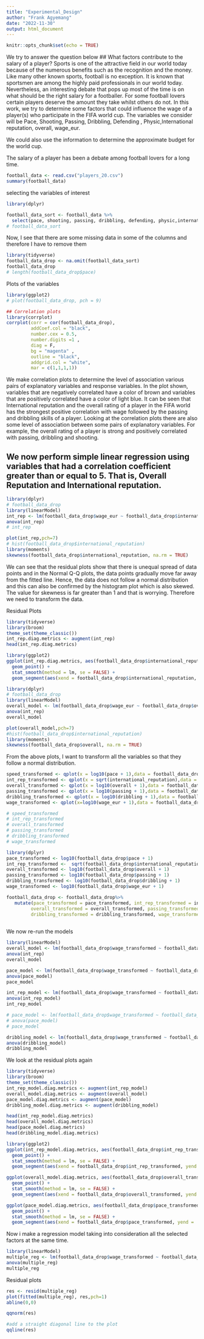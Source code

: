 ```yaml
---
title: "Experimental_Design"
author: "Frank Agyemang"
date: "2022-11-30"
output: html_document
---
```


```r
knitr::opts_chunk$set(echo = TRUE)
```

We try to answer the question below
## What factors contribute to the salary of a player?
Sports is one of the attractive field in our world today because of the numerous benefits such as the recognition and the money. Like many other known sports, football is no exception. It is known that sportsmen are among the highly paid professionals in our world today. Nevertheless, an interesting debate that pops up most of the time is on what should be the right salary for a footballer. For some football lovers certain players deserve the amount they take whilst others do not. In this work, we try to determine some factors that could influence the wage of a player(s) who participate in the FIFA world cup. The variables we consider will be Pace, Shooting, Passing, Dribbling, Defending , Physic,International reputation, overall, wage_eur.

We could also use the information to determine the approximate budget for the world cup.

The salary of a player has been a debate among football lovers for a long time.
```r
football_data <- read.csv("players_20.csv")
summary(football_data)
```

selecting the variables of interest
```r
library(dplyr)

football_data_sort <- football_data %>%
  select(pace, shooting, passing, dribbling, defending, physic,international_reputation, overall, wage_eur)
# football_data_sort
```

Now, I see that there are some missing data in some of the columns and therefore I have to remove them
```r
library(tidyverse)
football_data_drop <- na.omit(football_data_sort)
football_data_drop
# length(football_data_drop$pace)
```


Plots of the variables
```r
library(ggplot2)
# plot(football_data_drop, pch = 9)

## Correlation plots
library(corrplot)
corrplot(corr = cor(football_data_drop),
         addCoef.col = "black",
         number.cex = 0.5,
         number.digits =1 ,
         diag = F,
         bg = "magenta" ,
         outline = "black",
         addgrid.col = "white",
         mar = c(1,1,1,1))
```
We make correlation plots to determine the level of association various pairs of explanatory variables and response variables. In the plot shown, variables that are negatively correlated have a color of brown and variables that are positively correlated have a color of light blue. It can be seen that International reputation and the overall rating of a player in the FIFA world has the strongest positive correlation with wage followed by the passing and dribbling skills of a player. 
Looking at the correlation plots there are also some level of association between some pairs of explanatory variables. For example, the overall rating of a player is strong and positively correlated with passing, dribbling and shooting. 


## We now perform simple linear regression using variables that had a correlation coefficient greater than or equal to 5. That is, Overall Reputation and International reputation.
```r
library(dplyr)
# football_data_drop
library(linearModel)
int_rep <- lm(football_data_drop$wage_eur ~ football_data_drop$international_reputation,data = football_data_drop)
anova(int_rep)
# int_rep

plot(int_rep,pch=7)
# hist(football_data_drop$international_reputation)
library(moments)
skewness(football_data_drop$international_reputation, na.rm = TRUE) 
```
We can see that the residual plots show that there is unequal spread of data points and in the Normal Q-Q plots, the data points gradually move far away from the fitted line. Hence, the data does not follow a normal distribution  and this can also be confirmed by the histogram plot which is also skewed. The value for skewness is far greater than 1 and that is worrying. Therefore we need to transform the data.


Residual Plots 
```r
library(tidyverse)
library(broom)
theme_set(theme_classic())
int_rep.diag.metrics <- augment(int_rep)
head(int_rep.diag.metrics)
```

```r
library(ggplot2)
ggplot(int_rep.diag.metrics, aes(football_data_drop$international_reputation,football_data_drop$wage_eur )) +
  geom_point() +
  stat_smooth(method = lm, se = FALSE) +
  geom_segment(aes(xend = football_data_drop$international_reputation, yend = .fitted), color = "red", size = 0.3)
```

```r
library(dplyr)
# football_data_drop
library(linearModel)
overall_model <- lm(football_data_drop$wage_eur ~ football_data_drop$overall,data = football_data_drop)
anova(int_rep)
overall_model

plot(overall_model,pch=7)
#hist(football_data_drop$international_reputation)
library(moments)
skewness(football_data_drop$overall, na.rm = TRUE)
```


From the above plots, I want to transform all the variables so that they follow a normal distribution.
```r
speed_transformed <- qplot(x = log10(pace + 1),data = football_data_drop)
int_rep_transformed <- qplot(x = sqrt(international_reputation),data = football_data_drop)
overall_transformed <- qplot(x = log10(overall + 1),data = football_data_drop)
passing_transformed <- qplot(x = log10(passing + 1),data = football_data_drop)
dribbling_transformed <- qplot(x = log10(dribbling + 1),data = football_data_drop)
wage_transformed <- qplot(x=log10(wage_eur + 1),data = football_data_drop)

# speed_transformed
# int_rep_transformed
# overall_transformed
# passing_transformed
# dribbling_transformed
# wage_transformed
```


```r
library(dplyr)
pace_transformed <- log10(football_data_drop$pace + 1)
int_rep_transformed <-  sqrt(football_data_drop$international_reputation)
overall_transformed <- log10(football_data_drop$overall + 1)
passing_transformed <- log10(football_data_drop$passing + 1)
dribbling_transformed <- log10(football_data_drop$dribbling + 1)
wage_transformed <- log10(football_data_drop$wage_eur + 1)

football_data_drop <- football_data_drop%>%
   mutate(pace_transformed = pace_transformed, int_rep_transformed = int_rep_transformed,
         overall_transformed = overall_transformed, passing_transformed = passing_transformed,
         dribbling_transformed = dribbling_transformed, wage_transformed = wage_transformed)
 
```

We now re-run the models 
```r
library(linearModel)
overall_model <- lm(football_data_drop$wage_transformed ~ football_data_drop$overall_transformed,data = football_data_drop)
anova(int_rep)
overall_model

pace_model <- lm(football_data_drop$wage_transformed ~ football_data_drop$pace_transformed,data = football_data_drop)
anova(pace_model)
pace_model

int_rep_model <- lm(football_data_drop$wage_transformed ~ football_data_drop$int_rep_transformed,data = football_data_drop)
anova(int_rep_model)
int_rep_model

# pace_model <- lm(football_data_drop$wage_transformed ~ football_data_drop$speed_transformed,data = football_data_drop)
# anova(pace_model)
# pace_model

dribbling_model <- lm(football_data_drop$wage_transformed ~ football_data_drop$dribbling_transformed,data = football_data_drop)
anova(dribbling_model)
dribbling_model
```

We look at the residual plots again
```r
library(tidyverse)
library(broom)
theme_set(theme_classic())
int_rep_model.diag.metrics <- augment(int_rep_model)
overall_model.diag.metrics <- augment(overall_model)
pace_model.diag.metrics <- augment(pace_model)
dribbling_model.diag.metrics <- augment(dribbling_model)

head(int_rep_model.diag.metrics)
head(overall_model.diag.metrics)
head(pace_model.diag.metrics)
head(dribbling_model.diag.metrics)
```

```r
library(ggplot2)
ggplot(int_rep_model.diag.metrics, aes(football_data_drop$int_rep_transformed,football_data_drop$wage_transformed )) +
  geom_point() +
  stat_smooth(method = lm, se = FALSE) +
  geom_segment(aes(xend = football_data_drop$int_rep_transformed, yend = .fitted), color = "red", size = 0.3)

ggplot(overall_model.diag.metrics, aes(football_data_drop$overall_transformed,football_data_drop$wage_transformed )) +
  geom_point() +
  stat_smooth(method = lm, se = FALSE) +
  geom_segment(aes(xend = football_data_drop$overall_transformed, yend = .fitted), color = "red", size = 0.3)
```


```r
ggplot(pace_model.diag.metrics, aes(football_data_drop$pace_transformed,football_data_drop$wage_transformed )) +
  geom_point() +
  stat_smooth(method = lm, se = FALSE) +
  geom_segment(aes(xend = football_data_drop$pace_transformed, yend = .fitted), color = "red", size = 0.3)
```



Now i make a regression model taking into consideration all the selected factors at the same time.
```r
library(linearModel)
multiple_reg <- lm(football_data_drop$wage_transformed ~ football_data_drop$pace_transformed +football_data_drop$int_rep_transformed + football_data_drop$overall_transformed + football_data_drop$pace_transformed, data = football_data_drop)
anova(multiple_reg)
multiple_reg
```

Residual plots
```r
res <- resid(multiple_reg)
plot(fitted(multiple_reg), res,pch=1)
abline(0,0)
```

```r
qqnorm(res)

#add a straight diagonal line to the plot
qqline(res)
```

